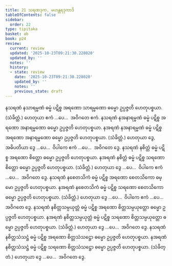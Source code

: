 ```yaml
---
title: 21 သရဏဒုက, မဟန္တရဒုကာဒိ
tableOfContents: false
sidebar:
  order: 22
type: tipitaka
basket: ab
book: p24
review:
  current: review
  updated: '2025-10-23T09:21:30.228020'
  updated_by: ''
  notes: ''
  history:
  - state: review
    date: '2025-10-23T09:21:30.228020'
    updated_by: ''
    notes: ''
    previous_state: draft
---
```



<ReviewStatus review={frontmatter.review} showDetails={true} />

<HypothesisAnnotation frontmatter={frontmatter} />

<DynamicBreadcrumb />

<Division number="81" book="p24" e="ch" v="40" p="439">

<Paragraph number="175" book="p24">
နသရဏံ နသာရမ္မဏံ ဓမ္မံ ပဋိစ္စ အရဏော သာရမ္မဏော ဓမ္မော ဥပ္ပဇ္ဇတိ ဟေတုပစ္စယာ. (သံခိတ္တံ.) ဟေတုယာ ဧကံ …ပေ…  အဝိဂတေ ဧကံ.
</Paragraph>

<Paragraph number="176" book="p24">
နသရဏံ နအနာရမ္မဏံ ဓမ္မံ ပဋိစ္စ အရဏော အနာရမ္မဏော ဓမ္မော ဥပ္ပဇ္ဇတိ ဟေတုပစ္စယာ. နအရဏံ နအနာရမ္မဏံ ဓမ္မံ ပဋိစ္စ အရဏော အနာရမ္မဏော ဓမ္မော ဥပ္ပဇ္ဇတိ ဟေတုပစ္စယာ. (သံခိတ္တံ.) ဟေတုယာ ဒွေ, အဓိပတိယာ ဒွေ …ပေ…  ဝိပါကေ ဧကံ …ပေ…  အဝိဂတေ ဒွေ.
</Paragraph>

</Division>
<Division number="82" book="p24" e="ch" v="40" p="439">

<Paragraph number="177" book="p24">
နသရဏံ နစိတ္တံ ဓမ္မံ ပဋိစ္စ အရဏော စိတ္တော ဓမ္မော ဥပ္ပဇ္ဇတိ ဟေတုပစ္စယာ. နအရဏံ နစိတ္တံ ဓမ္မံ ပဋိစ္စ သရဏော စိတ္တော ဓမ္မော ဥပ္ပဇ္ဇတိ ဟေတုပစ္စယာ. (သံခိတ္တံ.) ဟေတုယာ ဒွေ …ပေ…  ဝိပါကေ ဧကံ …ပေ…  အဝိဂတေ ဒွေ.
</Paragraph>

</Division>
<Division number="83" book="p24" e="ch" v="40" p="440">

<Paragraph number="178" book="p24">
နသရဏံ နစေတသိကံ ဓမ္မံ ပဋိစ္စ အရဏော စေတသိကော ဓမ္မော ဥပ္ပဇ္ဇတိ ဟေတုပစ္စယာ. နအရဏံ နစေတသိကံ ဓမ္မံ ပဋိစ္စ သရဏော စေတသိကော ဓမ္မော ဥပ္ပဇ္ဇတိ ဟေတုပစ္စယာ. (သံခိတ္တံ.) ဟေတုယာ ဒွေ …ပေ…  ဝိပါကေ ဧကံ …ပေ…  အဝိဂတေ ဒွေ.
</Paragraph>

</Division>
<Division number="84" book="p24" e="ch" v="40" p="440">

<Paragraph number="179" book="p24">
နသရဏံ နစိတ္တသမ္ပယုတ္တံ ဓမ္မံ ပဋိစ္စ အရဏော စိတ္တသမ္ပယုတ္တော ဓမ္မော ဥပ္ပဇ္ဇတိ ဟေတုပစ္စယာ. နအရဏံ နစိတ္တသမ္ပယုတ္တံ ဓမ္မံ ပဋိစ္စ သရဏော စိတ္တသမ္ပယုတ္တော ဓမ္မော ဥပ္ပဇ္ဇတိ ဟေတုပစ္စယာ. (သံခိတ္တံ.) ဟေတုယာ ဒွေ …ပေ…  အဝိဂတေ ဒွေ.
</Paragraph>

</Division>
<Division number="85" book="p24" e="ch" v="40" p="440">

<Paragraph number="180" book="p24">
နသရဏံ နစိတ္တသံသဋ္ဌံ ဓမ္မံ ပဋိစ္စ အရဏော စိတ္တသံသဋ္ဌော ဓမ္မော ဥပ္ပဇ္ဇတိ ဟေတုပစ္စယာ. နအရဏံ နစိတ္တသံသဋ္ဌံ ဓမ္မံ ပဋိစ္စ သရဏော စိတ္တသံသဋ္ဌော ဓမ္မော ဥပ္ပဇ္ဇတိ ဟေတုပစ္စယာ. (သံခိတ္တံ.) ဟေတုယာ ဒွေ …ပေ…  အဝိဂတေ ဒွေ.
</Paragraph>
</Division>